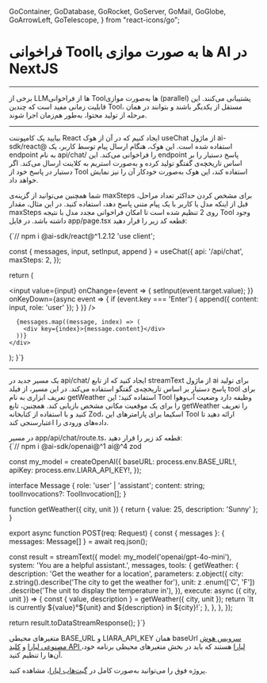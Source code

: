   GoContainer,
  GoDatabase,
  GoRocket,
  GoServer,
  GoMail,
  GoGlobe,
  GoArrowLeft,
  GoTelescope,
} from "react-icons/go";


<Layout>
<Head>
<title>مستندات فراخوانی Tool به صورت موازی با AI در NextJS - لیارا</title>
<meta property="og:title" content="مستندات خدمات رایانش ابری لیارا" />
<meta property="og:description" content="مستندات مربوط به فراخوانی Toolها به صورت موازی در فریم‌ورک NextJS به صورت موازی"  />
</Head>


# فراخوانی Toolها به صورت موازی با AI در NextJS
<hr className="mb-2" />


برخی از LLMها از فراخوانی Toolها به‌صورت موازی (parallel) پشتیبانی می‌کنند.
این قابلیت زمانی مفید است که چندین Tool، مستقل از یکدیگر باشند و بتوانند در همان مرحله از تولید محتوا، به‌طور هم‌زمان اجرا شوند.

<hr className="mb-2" />
<Section id='client' title='کلاینت' />


بیایید یک کامپوننت React ایجاد کنیم که در آن از هوک <Important>useChat</Important> از ماژول <Important>ai-sdk/react@</Important> استفاده شده است.
این هوک، هنگام ارسال پیام توسط کاربر، یک endpoint به نام <Important>api/chat/</Important> را فراخوانی می‌کند.
این endpoint پاسخ دستیار را بر اساس تاریخچه‌ی گفتگو تولید کرده و به‌صورت استریم به کلاینت ارسال می‌کند.
اگر دستیار در پاسخ خود از Tool استفاده کند، این هوک به‌صورت خودکار آن را نیز نمایش خواهد داد.
<div className="h-2" />

شما همچنین می‌توانید از گزینه‌ی <Important>maxSteps</Important> برای مشخص کردن حداکثر تعداد مراحل، قبل از اینکه مدل یا کاربر با یک پیام متنی پاسخ دهد، استفاده کنید.
در این مثال، مقدار <Important>maxSteps</Important> روی <Important>2</Important> تنظیم شده است تا امکان فراخوانی مجدد مدل با نتیجه Tool وجود داشته باشد.
در فایل <Important>app/page.tsx</Important> قطعه کد زیر را قرار دهید: 

<div className="h-2" />
<div dir='ltr'>
    <Highlight className="js">
        {`// npm i @ai-sdk/react@^1.2.12
'use client';


  const { messages, input, setInput, append } = useChat({
    api: '/api/chat',
    maxSteps: 2,
  });

  return (
    <div>
      <input
        value={input}
        onChange={event => {
          setInput(event.target.value);
        }}
        onKeyDown={async event => {
          if (event.key === 'Enter') {
            append({ content: input, role: 'user' });
          }
        }}
      />

      {messages.map((message, index) => (
        <div key={index}>{message.content}</div>
      ))}
    </div>
  );
}`}
    </Highlight>
</div>


<hr className="mb-2" />
<Section id='server' title='سرور' />

یک مسیر جدید در <Important>api/chat/</Important> ایجاد کنید که از تابع <Important>streamText</Important> از ماژول <Important>ai</Important> برای تولید پاسخ دستیار بر اساس تاریخچه‌ی گفتگو استفاده می‌کند.
در این مسیر، از فیلد <Important>tool</Important> برای تعریف ابزاری به نام <Important>getWeather</Important> استفاده کنید؛ این Tool وظیفه دارد وضعیت آب‌وهوا را برای یک موقعیت مکانی مشخص بازیابی کند.
همچنین، تابع <Important>getWeather</Important> را تعریف کنید و با استفاده از کتابخانه Zod، اسکیما برای پارامترهای این Tool ارائه دهید تا داده‌های ورودی را اعتبارسنجی کند.

<div className="h-2" />
در مسیر <Important>app/api/chat/route.ts</Important>، قطعه کد زیر را قرار دهید: 

<div className="h-2" />
<div dir='ltr'>
    <Highlight className="js">
        {`// npm i @ai-sdk/openai@^1 ai@^4 zod


const my_model = createOpenAI({
  baseURL: process.env.BASE_URL!,
  apiKey: process.env.LIARA_API_KEY!,
});

interface Message {
  role: 'user' | 'assistant';
  content: string;
  toolInvocations?: ToolInvocation[];
}

function getWeather({ city, unit }) {
  return { value: 25, description: 'Sunny' };
}

export async function POST(req: Request) {
  const { messages }: { messages: Message[] } = await req.json();

  const result = streamText({
    model: my_model('openai/gpt-4o-mini'),
    system: 'You are a helpful assistant.',
    messages,
    tools: {
      getWeather: {
        description: 'Get the weather for a location',
        parameters: z.object({
          city: z.string().describe('The city to get the weather for'),
          unit: z
            .enum(['C', 'F'])
            .describe('The unit to display the temperature in'),
        }),
        execute: async ({ city, unit }) => {
          const { value, description } = getWeather({ city, unit });
          return \`It is currently \${value}°\${unit} and \${description} in \${city}!\`;
        },
      },
    },
  });

  return result.toDataStreamResponse();
}`}
    </Highlight>
</div>
<Alert variant="info">
<p>
متغیرهای محیطی <Important>BASE_URL</Important> و <Important>LIARA_API_KEY</Important> همان baseUrl <a href="https://liara.ir/products/ai/" className="text-[#2196f3]">سرویس هوش مصنوعی لیارا</a> و <a href="/references/api/about/#api-access-key" className="text-[#2196f3]">کلید API لیارا</a> هستند که باید در بخش متغیرهای محیطی برنامه خود، آن‌ها را تنظیم کنید. 
</p>
</Alert>
<Alert variant="success">
<p>
پروژه فوق را می‌توانید به‌صورت کامل در <a href="https://github.com/liara-cloud/ai-sdk-examples/tree/master/NextJS/call-tools-in-parallel" className="text-[#2196f3]">گیت‌هاب لیارا</a>، مشاهده کنید. 
</p>
</Alert>


</Layout>